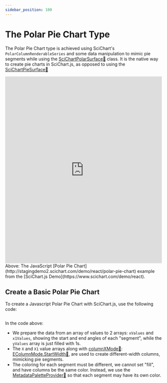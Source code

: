 ```yaml
---
sidebar_position: 100
---
```


# The Polar Pie Chart Type


The Polar Pie Chart type is achieved using SciChart's `PolarColumnRenderableSeries` and some data manipulation to mimic pie segments while using the [SciChartPolarSurface:blue_book:](https://www.scichart.com/documentation/js/v4/typedoc/classes/scichartpolarsurface.html) class.
It is the native way to create pie charts in SciChart.js, as opposed to using the [SciChartPieSurface:blue_book:](https://www.scichart.com/documentation/js/v4/typedoc/classes/scichartpiesurface.html)

<iframe src="http://stagingdemo2.scichart.com/demo/iframe/polar-pie-chart" width="100%" height="600px" frameborder="0"></iframe>

<div style={{textAlign: "center"}}>
    Above: The JavaScript [Polar Pie Chart](http://stagingdemo2.scichart.com/demo/react/polar-pie-chart) example from the [SciChart.js Demo](https://www.scichart.com/demo/react).
</div>

## Create a Basic Polar Pie Chart

To create a Javascript Polar Pie Chart with SciChart.js, use the following code:

```ts showLineNumbers {51-54,67,71-73} file=./Basic/demo.ts start=region_A_start end=region_A_end
```

<ChartPreviewWrapper jsContent={PolarPieChart} />

In the code above:

- We prepare the data from an array of values to 2 arrays: `xValues` and `x1Values`, showing the start and end angles of each "segment", while the `yValues` array is just filled with 1s.
- The `X` and `X1` value arrays along with [columnXMode:blue_book:](https://www.scichart.com/documentation/js/v4/typedoc/classes/polarcolumnrenderableseries.html#columnxmode): [EColumnMode.StartWidth:blue_book:](https://www.scichart.com/documentation/js/v4/typedoc/enums/eperformancemarktype.html#setupstart), are used to create different-width columns, mimicking pie segments.
- The coloring for each segment must be different, we cannot set "fill", and have columns be the same color. Instead, we use the [MetadataPaletteProvider:blue_book:](https://www.scichart.com/documentation/js/v4/typedoc/classes/metadatapaletteprovider.html) so that each segment may have its own color.

